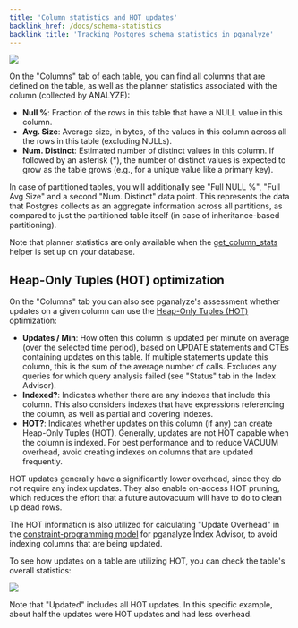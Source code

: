 ```yaml
---
title: 'Column statistics and HOT updates'
backlink_href: /docs/schema-statistics
backlink_title: 'Tracking Postgres schema statistics in pganalyze'
---
```


![](table-columns.png)

On the "Columns" tab of each table, you can find all columns that are defined on the table, as well as the planner statistics associated with the column (collected by ANALYZE):

* **Null %**: Fraction of the rows in this table that have a NULL value in this column.
* **Avg. Size**: Average size, in bytes, of the values in this column across all the rows in this table (excluding NULLs).
* **Num. Distinct**: Estimated number of distinct values in this column. If followed by an asterisk (*), the number of distinct values is expected to grow as the table grows (e.g., for a unique value like a primary key).

In case of partitioned tables, you will additionally see "Full NULL %", "Full Avg Size" and a second "Num. Distinct" data point. This represents the data that Postgres collects as an aggregate information across all partitions, as compared to just the partitioned table itself (in case of inheritance-based partitioning).

Note that planner statistics are only available when the [get_column_stats](/docs/install/troubleshooting/column_stats_helper) helper is set up on your database.

## Heap-Only Tuples (HOT) optimization

On the "Columns" tab you can also see pganalyze's assessment whether updates on a given column can use the [Heap-Only Tuples (HOT)](https://www.postgresql.org/docs/current/storage-hot.html) optimization:

* **Updates / Min**: How often this column is updated per minute on average (over the selected time period), based on UPDATE statements and CTEs containing updates on this table. If multiple statements update this column, this is the sum of the average number of calls. Excludes any queries for which query analysis failed (see "Status" tab in the Index Advisor).
* **Indexed?**: Indicates whether there are any indexes that include this column. This also considers indexes that have expressions referencing the column, as well as partial and covering indexes.
* **HOT?**: Indicates whether updates on this column (if any) can create Heap-Only Tuples (HOT). Generally, updates are not HOT capable when the column is indexed. For best performance and to reduce VACUUM overhead, avoid creating indexes on columns that are updated frequently.

HOT updates generally have a significantly lower overhead, since they do not require any index updates. They also enable on-access HOT pruning, which reduces the effort that a future autovacuum will have to do to clean up dead rows.

The HOT information is also utilized for calculating "Update Overhead" in the [constraint-programming model](/docs/indexing-engine/cp-model) for pganalyze Index Advisor, to avoid indexing columns that are being updated.

To see how updates on a table are utilizing HOT, you can check the table's overall statistics:

<div style="max-width: 500px">

![](hot-updates.png)

</div>

Note that "Updated" includes all HOT updates. In this specific example, about half the updates were HOT updates and had less overhead.

